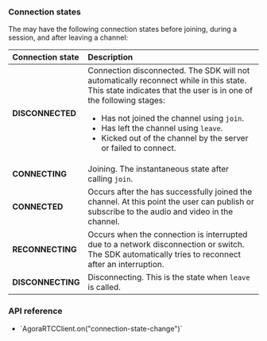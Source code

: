 <PlatformWrapper platform="web">

### Connection states

The <Vpl k="CLIENT" /> may have the following connection states before joining, during a session, and after leaving a channel:

|Connection state |Description	|
|:-----------------|:-----------|
|**DISCONNECTED** |Connection disconnected. The SDK will not automatically reconnect while in this state. This state indicates that the user is in one of the following stages: <ul><li>Has not joined the channel using `join`.</li><li>Has left the channel using `leave`.</li><li>Kicked out of the channel by the <Vg k="COMPANY" /> server or failed to connect.</li></ul> |
|**CONNECTING** |Joining. The instantaneous state after calling `join`. |
|**CONNECTED** |Occurs after the <Vpl k="CLIENT" /> has successfully joined the channel. At this point the user can publish or subscribe to the audio and video in the channel. |
|**RECONNECTING** |Occurs when the connection is interrupted due to a network disconnection or switch. The SDK automatically tries to reconnect after an interruption. |
|**DISCONNECTING** |Disconnecting. This is the state when `leave` is called. |

### API reference

- <Link target="_blank" to="{{global.API_REF_WEB_ROOT}}/interfaces/iagorartcclient.html#event_connection_state_change">`AgoraRTCClient.on("connection-state-change")`</Link>

</PlatformWrapper>
